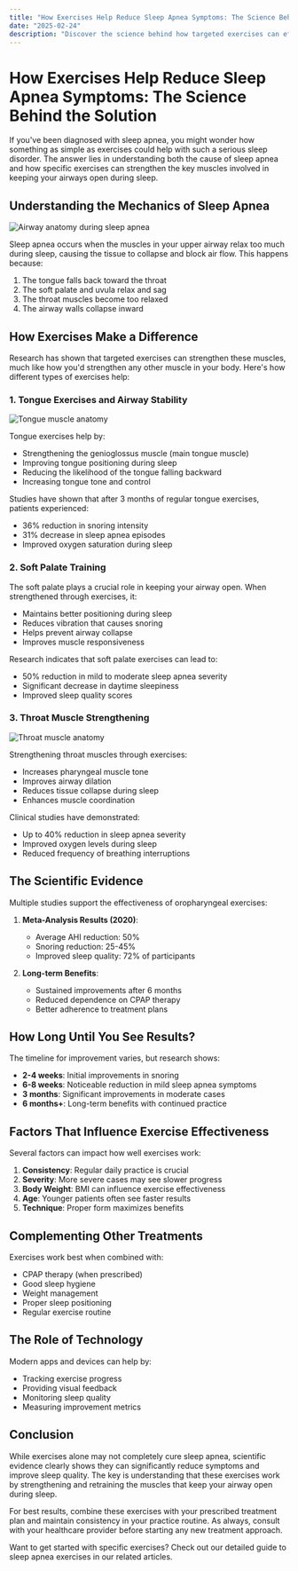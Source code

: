 ```yaml
---
title: "How Exercises Help Reduce Sleep Apnea Symptoms: The Science Behind the Solution"
date: "2025-02-24"
description: "Discover the science behind how targeted exercises can effectively reduce sleep apnea symptoms and improve your sleep quality."
---
```


# How Exercises Help Reduce Sleep Apnea Symptoms: The Science Behind the Solution

If you've been diagnosed with sleep apnea, you might wonder how something as simple as exercises could help with such a serious sleep disorder. The answer lies in understanding both the cause of sleep apnea and how specific exercises can strengthen the key muscles involved in keeping your airways open during sleep.

## Understanding the Mechanics of Sleep Apnea

![Airway anatomy during sleep apnea](https://th.bing.com/th/id/OIP.bmQvWEKvb28gc3P8yRl6zQAAAA?rs=1&pid=ImgDetMain)

Sleep apnea occurs when the muscles in your upper airway relax too much during sleep, causing the tissue to collapse and block air flow. This happens because:

1. The tongue falls back toward the throat
2. The soft palate and uvula relax and sag
3. The throat muscles become too relaxed
4. The airway walls collapse inward

## How Exercises Make a Difference

Research has shown that targeted exercises can strengthen these muscles, much like how you'd strengthen any other muscle in your body. Here's how different types of exercises help:

### 1. Tongue Exercises and Airway Stability

![Tongue muscle anatomy](https://i.pinimg.com/originals/44/d0/c1/44d0c1615c5f2e581c60aa8d7d8abc82.png)

Tongue exercises help by:
- Strengthening the genioglossus muscle (main tongue muscle)
- Improving tongue positioning during sleep
- Reducing the likelihood of the tongue falling backward
- Increasing tongue tone and control

Studies have shown that after 3 months of regular tongue exercises, patients experienced:
- 36% reduction in snoring intensity
- 31% decrease in sleep apnea episodes
- Improved oxygen saturation during sleep

### 2. Soft Palate Training

The soft palate plays a crucial role in keeping your airway open. When strengthened through exercises, it:
- Maintains better positioning during sleep
- Reduces vibration that causes snoring
- Helps prevent airway collapse
- Improves muscle responsiveness

Research indicates that soft palate exercises can lead to:
- 50% reduction in mild to moderate sleep apnea severity
- Significant decrease in daytime sleepiness
- Improved sleep quality scores

### 3. Throat Muscle Strengthening

![Throat muscle anatomy](https://cdn.britannica.com/49/123649-050-DB1D8406/Muscles-neck.jpg)

Strengthening throat muscles through exercises:
- Increases pharyngeal muscle tone
- Improves airway dilation
- Reduces tissue collapse during sleep
- Enhances muscle coordination

Clinical studies have demonstrated:
- Up to 40% reduction in sleep apnea severity
- Improved oxygen levels during sleep
- Reduced frequency of breathing interruptions

## The Scientific Evidence

Multiple studies support the effectiveness of oropharyngeal exercises:

1. **Meta-Analysis Results (2020)**:
   - Average AHI reduction: 50%
   - Snoring reduction: 25-45%
   - Improved sleep quality: 72% of participants

2. **Long-term Benefits**:
   - Sustained improvements after 6 months
   - Reduced dependence on CPAP therapy
   - Better adherence to treatment plans

## How Long Until You See Results?

The timeline for improvement varies, but research shows:

- **2-4 weeks**: Initial improvements in snoring
- **6-8 weeks**: Noticeable reduction in mild sleep apnea symptoms
- **3 months**: Significant improvements in moderate cases
- **6 months+**: Long-term benefits with continued practice

## Factors That Influence Exercise Effectiveness

Several factors can impact how well exercises work:

1. **Consistency**: Regular daily practice is crucial
2. **Severity**: More severe cases may see slower progress
3. **Body Weight**: BMI can influence exercise effectiveness
4. **Age**: Younger patients often see faster results
5. **Technique**: Proper form maximizes benefits

## Complementing Other Treatments

Exercises work best when combined with:
- CPAP therapy (when prescribed)
- Good sleep hygiene
- Weight management
- Proper sleep positioning
- Regular exercise routine

## The Role of Technology

Modern apps and devices can help by:
- Tracking exercise progress
- Providing visual feedback
- Monitoring sleep quality
- Measuring improvement metrics

## Conclusion

While exercises alone may not completely cure sleep apnea, scientific evidence clearly shows they can significantly reduce symptoms and improve sleep quality. The key is understanding that these exercises work by strengthening and retraining the muscles that keep your airway open during sleep.

For best results, combine these exercises with your prescribed treatment plan and maintain consistency in your practice routine. As always, consult with your healthcare provider before starting any new treatment approach.

Want to get started with specific exercises? Check out our detailed guide to sleep apnea exercises in our related articles. 
